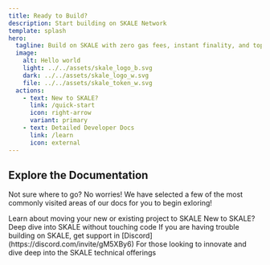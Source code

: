 ```yaml
---
title: Ready to Build? 
description: Start building on SKALE Network
template: splash
hero:
  tagline: Build on SKALE with zero gas fees, instant finality, and top-tier DX
  image:
    alt: Hello world
    light: ../../assets/skale_logo_b.svg
    dark: ../../assets/skale_logo_w.svg
    file: ../../assets/skale_token_w.svg
  actions:
    - text: New to SKALE?
      link: /quick-start
      icon: right-arrow
      variant: primary
    - text: Detailed Developer Docs
      link: /learn
      icon: external
---
```



## Explore the Documentation

Not sure where to go? No worries! We have selected a few of the most commonly visited areas of our docs for you to begin exloring!

<CardGrid>
	<Card title="Quick Start" icon="add-document">
		Learn about moving your new or existing project to SKALE
	</Card>
	<a style="text-decoration: none;"href="/learn/about-skale-network">
		<Card title="Learn about SKALE" icon="information">
			New to SKALE? Deep dive into SKALE without touching code
		</Card>
	</a>
	<Card title="Issues + Support" icon="error">
		If you are having trouble building on SKALE, get support in [Discord](https://discord.com/invite/gM5XBy6)
	</Card>
	<Card title="Developer Deep Dive" icon="laptop">
		For those looking to innovate and dive deep into the SKALE technical offerings
	</Card>
</CardGrid>